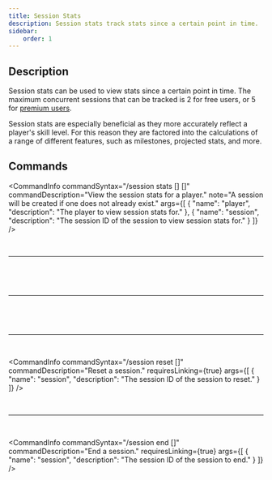 ```yaml
---
title: Session Stats
description: Session stats track stats since a certain point in time.
sidebar:
    order: 1
---
```


## Description

Session stats can be used to view stats since a certain point in time. The maximum concurrent sessions that can be tracked is 2 for free users, or 5 for [premium users](/premium/plans/).

Session stats are especially beneficial as they more accurately reflect a player's skill level. For this reason they are factored into the calculations of a range of different features, such as milestones, projected stats, and more.


## Commands


<CommandInfo
    commandSyntax="/session stats [<player>] [<session>]"
    commandDescription="View the session stats for a player."
    note="A session will be created if one does not already exist."
    args={[
        {
            "name": "player",
            "description": "The player to view session stats for."
        },
        {
            "name": "session",
            "description": "The session ID of the session to view session stats for."
        }
    ]}
/>


<br />
<hr />
<br />


<CommandInfo
    commandSyntax="/session active"
    commandDescription="List your active sessions."
    requiresLinking={true}
/>


<br />
<hr />
<br />


<CommandInfo
    commandSyntax="/session start"
    commandDescription="Create a new session."
    requiresLinking={true}
/>


<br />
<hr />
<br />


<CommandInfo
    commandSyntax="/session reset [<session>]"
    commandDescription="Reset a session."
    requiresLinking={true}
    args={[
        {
            "name": "session",
            "description": "The session ID of the session to reset."
        }
    ]}
/>


<br />
<hr />
<br />


<CommandInfo
    commandSyntax="/session end [<session>]"
    commandDescription="End a session."
    requiresLinking={true}
    args={[
        {
            "name": "session",
            "description": "The session ID of the session to end."
        }
    ]}
/>